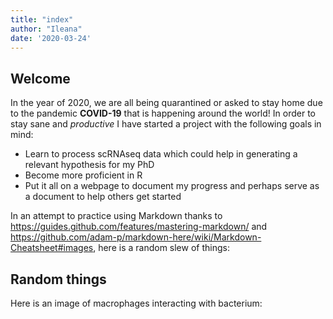 ```yaml
---
title: "index"
author: "Ileana"
date: '2020-03-24'
---
```


## Welcome

In the year of 2020, we are all being quarantined or asked to stay home due to the pandemic **COVID-19** that is happening around the world! In order to stay sane and *productive* I have started a project with the following goals in mind:

* Learn to process scRNAseq data which could help in generating a relevant hypothesis for my PhD 
* Become more proficient in R
* Put it all on a webpage to document my progress and perhaps serve as a document to help others get started

In an attempt to practice using Markdown thanks to <https://guides.github.com/features/mastering-markdown/> and <https://github.com/adam-p/markdown-here/wiki/Markdown-Cheatsheet#images>, here is a random slew of things:

## Random things

Here is an image of macrophages interacting with bacterium:



